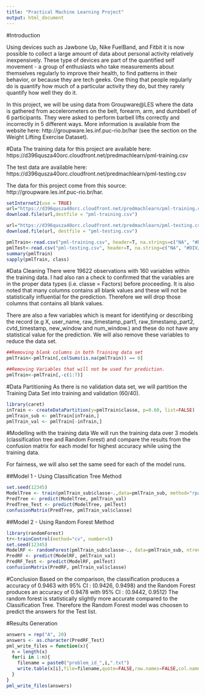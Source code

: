 ```yaml
---
title: "Practical Machine Learning Project"
output: html_document
---
```

#Introduction

Using devices such as Jawbone Up, Nike FuelBand, and Fitbit it is now possible to collect a large amount of data about personal activity relatively inexpensively. These type of devices are part of the quantified self movement - a group of enthusiasts who take measurements about themselves regularly to improve their health, to find patterns in their behavior, or because they are tech geeks. One thing that people regularly do is quantify how much of a particular activity they do, but they rarely quantify how well they do it.

In this project, we will be using data from Groupware@LES where the data is gathered from accelerometers on the belt, forearm, arm, and dumbbell of 6 participants. They were asked to perform barbell lifts correctly and incorrectly in 5 different ways. More information is available from the website here: http://groupware.les.inf.puc-rio.br/har (see the section on the Weight Lifting Exercise Dataset).

#Data 
The training data for this project are available here: 
https://d396qusza40orc.cloudfront.net/predmachlearn/pml-training.csv

The test data are available here: 
https://d396qusza40orc.cloudfront.net/predmachlearn/pml-testing.csv

The data for this project come from this source: http://groupware.les.inf.puc-rio.br/har.

```r
setInternet2(use = TRUE)
url="https://d396qusza40orc.cloudfront.net/predmachlearn/pml-training.csv"
download.file(url,destfile = "pml-training.csv")

url="https://d396qusza40orc.cloudfront.net/predmachlearn/pml-testing.csv"
download.file(url, destfile = "pml-testing.csv")

pmlTrain<-read.csv("pml-training.csv", header=T, na.strings=c("NA", "#DIV/0!"))
pmlTest<-read.csv("pml-testing.csv", header=T, na.string=c("NA", "#DIV/0!"))
summary(pmlTrain)
sapply(pmlTrain, class)
```

#Data Cleaning
There were 19622 observations with 160 variables within the training data. I had also ran a check to confirmed that the variables are in the proper data types (i.e. classe = Factors) before proceeding. It is also noted that many columns contains all blank values and these will not be statistically influential for the prediction. Therefore we will drop those columns that contains all blank values.

There are also a few variables which is meant for identifying or describing the record (e.g X, user_name, raw_timestamp_part1, raw_timestamp_part2, cvtd_timestamp, new_window and num_window.) and these do not have any statistical value for the prediction. We will also remove these variables to reduce the data set.

```r
##Removing blank columns in both Training data set
pmlTrain<-pmlTrain[,colSums(is.na(pmlTrain)) == 0]

##Removing Variables that will not be used for prediction.
pmlTrain<-pmlTrain[,-c(1:7)]

```

#Data Partitioning
As there is no validation data set, we will partition the Training Data Set into training and validation (60/40).
```r
library(caret)
inTrain <- createDataPartition(y=pmlTrain$classe, p=0.60, list=FALSE)
pmlTrain_sub <- pmlTrain[inTrain,]
pmlTrain_val <- pmlTrain[-inTrain,]
```


#Modelling with the training data
We will run the training data over 3 models (classification tree and Random Forest) and compare the results from the confusion matrix for each model for highest accuracy while using the training data. 

For fairness, we will also set the same seed for each of the model runs.

##Model 1 - Using Classification Tree Method
```r
set.seed(12345)
ModelTree <- train(pmlTrain_sub$classe~.,data=pmlTrain_sub, method="rpart")
PredTree <- predict(ModelTree, pmlTrain_val)
PredTree_Test <- predict(ModelTree, pmlTest)
confusionMatrix(PredTree, pmlTrain_val$classe)

```

##Model 2 - Using Random Forest Method
```r
library(randomForest)
tr<-trainControl(method="cv", number=5)
set.seed(12345)
ModelRF <- randomForest(pmlTrain_sub$classe~., data=pmlTrain_sub, ntree = 8)
PredRF <- predict(ModelRF, pmlTrain_val)
PredRF_Test <- predict(ModelRF, pmlTest)
confusionMatrix(PredRF, pmlTrain_val$classe)
```


#Conclusion
Based on the comparison, the classification produces a accuracy of 0.9463  with 95% CI : (0.9426, 0.9498) and the Random Forest produces an accuracy of 0.9478 with 95% CI : (0.9442, 0.9512) The random forest is statistically slightly more accurate compared to the Classification Tree. Therefore the Random Forest model was choosen to predict the answers for the Test list. 

#Results Generation
```r
answers = rep("A", 20)
answers <- as.character(PredRF_Test)
pml_write_files = function(x){
  n = length(x)
  for(i in 1:n){
    filename = paste0("problem_id_",i,".txt")
    write.table(x[i],file=filename,quote=FALSE,row.names=FALSE,col.names=FALSE)
  }
}
pml_write_files(answers)
```
